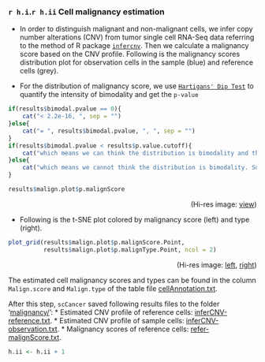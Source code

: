 
### `r h.i`.`r h.ii` Cell malignancy estimation

* In order to distinguish malignant and non-malignant cells, we infer copy number alterations (CNV) from tumor single cell RNA-Seq data referring to the method of R package [`infercnv`](https://github.com/broadinstitute/inferCNV/wiki). Then we calculate a malignancy score based on the CNV profile. Following is the malignancy scores distribution plot for observation cells in the sample (blue) and reference cells (grey).


* For the distribution of malignancy score, we use [`Hartigans' Dip Test`](https://www.rdocumentation.org/packages/diptest/versions/0.75-7/topics/dip.test) to quantify the intensity of bimodality and get the `p-value`
```r
if(results$bimodal.pvalue == 0){
    cat("< 2.2e-16, ", sep = "")
}else{
    cat("= ", results$bimodal.pvalue, ", ", sep = "")
}
if(results$bimodal.pvalue < results$p.value.cutoff){
    cat("which means we can think the distribution is bimodality and the boundary is nearly `", format(results$malign.thres, digits = 3, scientific = T), "` (red dash line).", sep = "")
}else{
    cat("which means we cannot think the distribution is bimodality. So we temporarily presume the cells are all malignant.", sep = "")
}
```

```r
results$malign.plot$p.malignScore
```
<p align="right">(Hi-res image: <a href="./figures/malignScore.png">view</a>)</p>


* Following is the t-SNE plot colored by malignancy score (left) and type (right).

```r
plot_grid(results$malign.plot$p.malignScore.Point, 
          results$malign.plot$p.malignType.Point, ncol = 2)
```
<p align='right' style='margin-top:3px'>(Hi-res image: <a href='./figures/malignType-point.png'>left</a>, <a href='./figures/malignScore-point.png'>right</a>)</p>

The estimated cell malignancy scores and types can be found in the column `Malign.score` and `Malign.type` of the table file 
[cellAnnotation.txt](./cellAnnotation.txt). 


After this step, `scCancer` saved following results files to the folder '[malignancy/](./malignancy/)':
 * Estimated CNV profile of reference cells: [inferCNV-reference.txt](./malignancy/inferCNV-reference.txt).
 * Estimated CNV profile of sample cells: [inferCNV-observation.txt](./malignancy/inferCNV-observation.txt).
 * Malignancy scores of reference cells: [refer-malignScore.txt](./malignancy/refer-malignScore.txt).


```r
h.ii <- h.ii + 1
```
